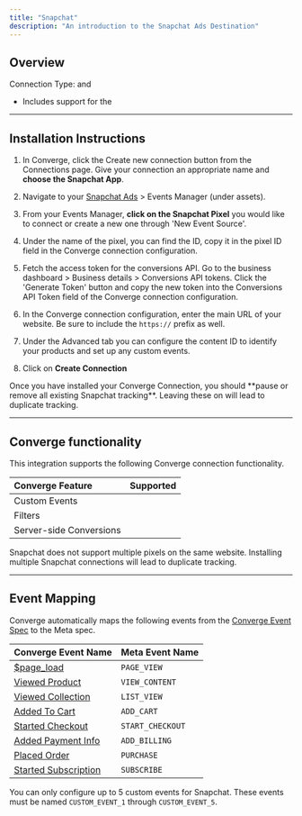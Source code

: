 ```yaml
---
title: "Snapchat"
description: "An introduction to the Snapchat Ads Destination"
---
```



## Overview
Connection Type: <IconText text="Client-side" name="browser" iconType="duotone" iconLocation="after"/>  and <IconText text="Server-side" name="server" iconType="duotone" iconLocation="after"/>
- Includes support for the <OutboundLink linkText="Snapchat Conversions API" linkTarget="https://businesshelp.snapchat.com/s/article/conversions-api"/> 

--- 

## Installation Instructions

<AccordionGroup >
<Accordion icon="list" title="Installation Instructions">

1. In Converge, click the Create new connection button from the Connections page. Give your connection an appropriate name and **choose the Snapchat App**.

2. Navigate to your [Snapchat Ads](https://ads.snapchat.com) > Events Manager (under assets).

3. From your Events Manager, **click on the Snapchat Pixel** you would like to connect or create a new one through 'New Event Source'.

4. Under the name of the pixel, you can find the ID, copy it in the pixel ID field in the Converge connection configuration.

5. Fetch the access token for the conversions API. Go to the business dashboard > Business details > Conversions API tokens. Click the 'Generate Token' button and copy the new token into the Conversions API Token field of the Converge connection configuration.

6. In the Converge connection configuration, enter the main URL of your website. Be sure to include the `https://` prefix as well.

7. Under the Advanced tab you can configure the content ID to identify your products and set up any custom events.

8. Click on **Create Connection**
</Accordion>
<Warning> Once you have installed your Converge Connection, you should **pause or remove all existing Snapchat tracking**. Leaving these on will lead to duplicate tracking.  </Warning>
</AccordionGroup> 

---

## Converge functionality

This integration supports the following Converge connection functionality.

| Converge Feature        |       Supported       |
| :---------------------- | :-------------------: |
| Custom Events           | <Icon name="check" /> |
| Filters                 | <Icon name="check" /> |
| Server-side Conversions | <Icon name="check" /> |

<Warning>Snapchat does not support multiple pixels on the same website. Installing multiple Snapchat connections will lead to duplicate tracking.</Warning>

---

## Event Mapping

Converge automatically maps the following events from the [Converge Event Spec](/sources/converge-spec) to the Meta spec.

| Converge Event Name                                                                               | Meta Event Name                         |
| ------------------------------------------------------------------------------------------------- | --------------------------------------- |
| [$page_load](/sources/converge-spec#page-load)                                                    | `PAGE_VIEW`                              |
| [Viewed Product](/sources/converge-spec#viewed-product)                                           | `VIEW_CONTENT`                           |
| [Viewed Collection](/sources/converge-spec#viewed-collection)                                     | `LIST_VIEW`                           |
| [Added To Cart](/sources/converge-spec#added-to-cart)                                             | `ADD_CART`                             |
| [Started Checkout](/sources/converge-spec#started-checkout)                                       | `START_CHECKOUT`                      |
| [Added Payment Info](/sources/converge-spec#added-payment-info)                                   | `ADD_BILLING`                        |
| [Placed Order](/sources/converge-spec#placed-order)                                               | `PURCHASE`                              |
| [Started Subscription](/sources/converge-spec#started-subscription)                               | `SUBSCRIBE`                             |

You can only configure up to 5 custom events for Snapchat. These events must be named `CUSTOM_EVENT_1` through `CUSTOM_EVENT_5`.
